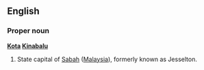 ==English==

===Proper noun===
'''[[Kota]] [[Kinabalu]]'''

#State capital of [[Sabah]] ([[Malaysia]]), formerly known as Jesselton.